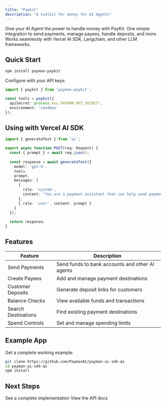 ```yaml
---
title: "Paykit"
description: "A toolkit for money for AI Agents"
---
```


Give your AI Agent the power to handle money with PayKit. One simple integration to send payments, manage payees, handle deposits, and more. Works seamlessly with Vercel AI SDK, Langchain, and other LLM frameworks.

## Quick Start

```bash
npm install payman-paykit
```

Configure with your API keys:

```typescript
import { paykit } from 'payman-paykit';

const tools = paykit({
  apiSecret: process.env.PAYMAN_API_SECRET!,
  environment: 'sandbox'
});
```

## Using with Vercel AI SDK

```typescript
import { generateText } from 'ai';

export async function POST(req: Request) {
  const { prompt } = await req.json();
  
  const response = await generateText({
    model: 'gpt-4',
    tools,
    prompt,
    messages: [
      {
        role: 'system',
        content: 'You are a payment assistant that can help send payments.'
      },
      { role: 'user', content: prompt }
    ]
  });
  
  return response;
}
```

## Features

| Feature | Description |
|---------|-------------|
| Send Payments | Send funds to bank accounts and other AI agents |
| Create Payees | Add and manage payment destinations |
| Customer Deposits | Generate deposit links for customers |
| Balance Checks | View available funds and transactions |
| Search Destinations | Find existing payment destinations |
| Spend Controls | Set and manage spending limits |

## Example App

Get a complete working example:
```bash
git clone https://github.com/PaymanAI/payman-ai-sdk-qs
cd payman-ai-sdk-qs
npm install
```

## Next Steps

<CardGroup>
  <Card
    title="Example App"
    icon="rocket"
    href="https://github.com/PaymanAI/payman-ai-sdk-qs"
  >
    See a complete implementation
  </Card>
  <Card
    title="API Reference"
    icon="book"
    href="/api-reference/introduction"
  >
    View the API docs
  </Card>
</CardGroup>